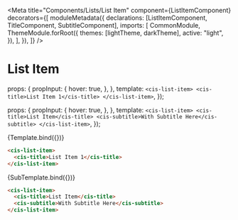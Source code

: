 
<Meta
  title="Components/Lists/List Item"
  component={ListItemComponent}
  decorators={[
    moduleMetadata({
      declarations: [ListItemComponent, TitleComponent, SubtitleComponent],
      imports: [
        CommonModule,
        ThemeModule.forRoot({
          themes: [lightTheme, darkTheme],
          active: "light",
        }),
      ],
    }),
  ]}
/>

# List Item

  props: {
    propInput: {
      hover: true,
    },
  },
  template: `<cis-list-item> <cis-title>List Item 1</cis-title> </cis-list-item>`,
});

  props: {
    propInput: {
      hover: true,
    },
  },
  template: `<cis-list-item> <cis-title>List Item</cis-title> <cis-subtitle>With Subtitle Here</cis-subtitle> </cis-list-item>`,
});

<Canvas>
  <Story
    name="List Item"
    args={{
      hover: true,
    }}
  >
    {Template.bind({})}
  </Story>
</Canvas>

```html
<cis-list-item>
  <cis-title>List Item 1</cis-title>
</cis-list-item>
```

<Canvas>
  <Story
    name="With Subtitle"
    args={{
      hover: true,
    }}
  >
    {SubTemplate.bind({})}
  </Story>
</Canvas>

```html
<cis-list-item>
  <cis-title>List Item</cis-title>
  <cis-subtitle>With Subtitle Here</cis-subtitle>
</cis-list-item>
```
